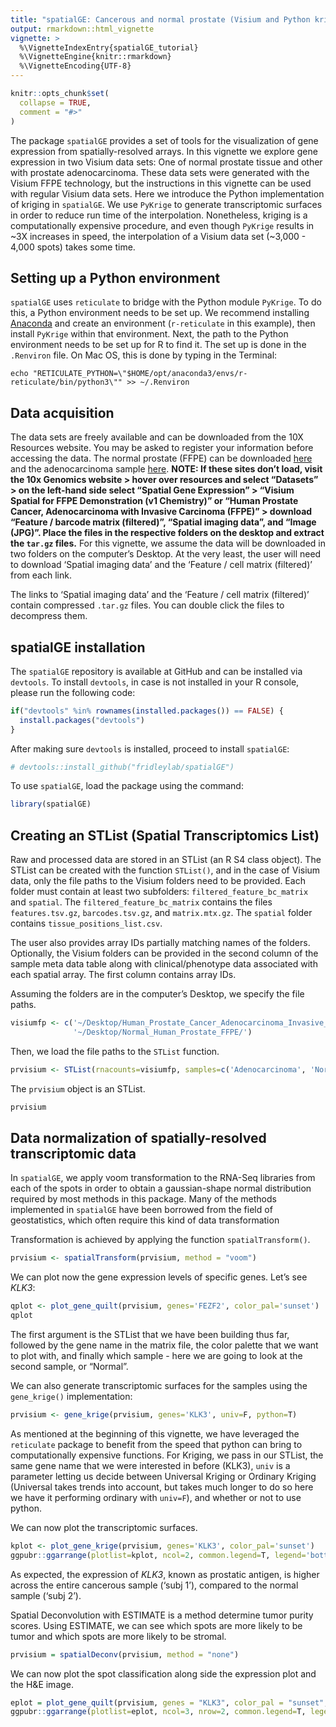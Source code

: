 ```yaml
---
title: "spatialGE: Cancerous and normal prostate (Visium and Python kriging)"
output: rmarkdown::html_vignette
vignette: >
  %\VignetteIndexEntry{spatialGE_tutorial}
  %\VignetteEngine{knitr::rmarkdown}
  %\VignetteEncoding{UTF-8}
---
```


```r
knitr::opts_chunk$set(
  collapse = TRUE,
  comment = "#>"
)
```

The package `spatialGE` provides a set of tools for the visualization of gene expression from 
spatially-resolved arrays. In this vignette we explore gene expression in two Visium
data sets: One of normal prostate tissue and other with prostate adenocarcinoma. 
These data sets were generated with the Visium FFPE technology, but the instructions
in this vignette can be used with regular Visium data sets. Here we introduce the Python 
implementation of kriging in `spatialGE`. We use `PyKrige` to generate transcriptomic surfaces
in order to reduce run time of the interpolation. Nonetheless, kriging is a computationally 
expensive procedure, and even though `PyKrige` results in ~3X increases in speed, the 
interpolation of a Visium data set (~3,000 - 4,000 spots) takes some time.

## Setting up a Python environment
`spatialGE` uses `reticulate` to bridge with the Python module `PyKrige`. To do this,
a Python environment needs to be set up. We recommend installing [Anaconda](https://www.anaconda.com/products/individual)
and create an environment (`r-reticulate` in this example), then install `PyKrige`
within that environment. Next, the path to the Python environment needs to be set up
for R to find it. The set up is done in the `.Renviron` file. On Mac OS, this is done by
typing in the Terminal:

```
echo "RETICULATE_PYTHON=\"$HOME/opt/anaconda3/envs/r-reticulate/bin/python3\"" >> ~/.Renviron
```

## Data acquisition
The data sets are freely available and can be downloaded from the 10X Resources 
website. You may be asked to register your information before accessing the data.
The normal prostate (FFPE) can be downloaded [here](https://www.10xgenomics.com/resources/datasets/normal-human-prostate-ffpe-1-standard)
and the adenocarcinoma sample [here](https://www.10xgenomics.com/resources/datasets/human-prostate-cancer-adenocarcinoma-with-invasive-carcinoma-ffpe-1-standard). **NOTE: If these sites don't load, visit the 10x Genomics website > hover over resources and select "Datasets" > on the left-hand side select "Spatial Gene Expression" > "Visium Spatial for FFPE Demonstration (v1 Chemistry)" or "Human Prostate Cancer, Adenocarcinoma with Invasive Carcinoma (FFPE)" > download "Feature / barcode matrix (filtered)", "Spatial imaging data", and "Image (JPG)". Place the files in the respective folders on the desktop and extract the `tar.gz` files.** For this vignette, we assume the data will
be downloaded in two folders on the computer's Desktop. At the very least, the user
will need to download 'Spatial imaging data' and the 'Feature / cell matrix (filtered)'
from each link.

The links to 'Spatial imaging data' and the 'Feature / cell matrix (filtered)' contain 
compressed `.tar.gz` files. You can double click the files to decompress them.

## spatialGE installation
The `spatialGE` repository is available at GitHub and can be installed via `devtools`.
To install `devtools`, in case is not installed in your R console, please run the 
following code:
```r
if("devtools" %in% rownames(installed.packages()) == FALSE) {
  install.packages("devtools")
}
```

After making sure `devtools` is installed, proceed to install `spatialGE`:
```r
# devtools::install_github("fridleylab/spatialGE")
```

To use `spatialGE`, load the package using the command:
```r
library(spatialGE)
```

## Creating an STList (Spatial Transcriptomics List)
Raw and processed data are stored in an STList (an R S4 class object). The STList
can be created with the function `STList()`, and in the case of Visium data, only 
the file paths to the Visium folders need to be provided. Each folder must contain at
least two subfolders: `filtered_feature_bc_matrix` and `spatial`. The `filtered_feature_bc_matrix`
contains the files `features.tsv.gz`, `barcodes.tsv.gz`, and `matrix.mtx.gz`. The `spatial`
folder contains `tissue_positions_list.csv`.

The user also provides array IDs partially matching names of the folders. Optionally, 
the Visium folders can be provided in the second column of the sample meta data table 
along with clinical/phenotype data associated with each spatial array. The first 
column contains array IDs.

Assuming the folders are in the computer's Desktop, we specify the file paths.
```r
visiumfp <- c('~/Desktop/Human_Prostate_Cancer_Adenocarcinoma_Invasive_Carcinoma_FFPE/',
              '~/Desktop/Normal_Human_Prostate_FFPE/')
```

Then, we load the file paths to the `STList` function.
```r
prvisium <- STList(rnacounts=visiumfp, samples=c('Adenocarcinoma', 'Normal'))
```

The `prvisium` object is an STList.
```r
prvisium
```

## Data normalization of spatially-resolved transcriptomic data
In `spatialGE`, we apply voom transformation to the RNA-Seq libraries from each of the 
spots in order to obtain a gaussian-shape normal distribution required by most methods 
in this package. Many of the methods implemented in `spatialGE` have been borrowed 
from the field of geostatistics, which often require this kind of data transformation

Transformation is achieved by applying the function `spatialTransform()`.
```r
prvisium <- spatialTransform(prvisium, method = "voom")
```

We can plot now the gene expression levels of specific genes. Let's see _KLK3_:
```r
qplot <- plot_gene_quilt(prvisium, genes='FEZF2', color_pal='sunset')
qplot
```

The first argument is the STList that we have been building thus far, followed by the gene name in the matrix file, the color palette that we want to plot with, and finally which sample - here we are going to look at the second sample, or "Normal".

We can also generate transcriptomic surfaces for the samples using the `gene_krige()`
implementation:

```r
prvisium <- gene_krige(prvisium, genes='KLK3', univ=F, python=T)
```

As mentioned at the beginning of this vignette, we have leveraged the `reticulate` package to benefit from the speed that python can bring to computationally expensive functions. For Kriging, we pass in our STList, the same gene name that we were interested in before (KLK3), `univ` is a parameter letting us decide between Universal Kriging or Ordinary Kriging (Universal takes trends into account, but takes much longer to do so here we have it performing ordinary with `univ=F`), and whether or not to use python.

We can now plot the transcriptomic surfaces.

```r
kplot <- plot_gene_krige(prvisium, genes='KLK3', color_pal='sunset')
ggpubr::ggarrange(plotlist=kplot, ncol=2, common.legend=T, legend='bottom')
```

As expected, the expression of _KLK3_, known as prostatic antigen, is higher across 
the entire cancerous sample ('subj 1'), compared to the normal sample ('subj 2').

Spatial Deconvolution with ESTIMATE is a method determine tumor purity scores. Using ESTIMATE, we can see which spots are more likely to be tumor and which spots are more likely to be stromal.

```r
prvisium = spatialDeconv(prvisium, method = "none")
```

We can now plot the spot classification along side the expression plot and the H&E image.

```r
eplot = plot_gene_quilt(prvisium, genes = "KLK3", color_pal = "sunset", purity = T, image = T, ptsize = 1)
ggpubr::ggarrange(plotlist=eplot, ncol=3, nrow=2, common.legend=T, legend='bottom')
```
